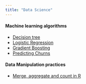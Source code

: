 ```yaml
---
title: "Data Science"
---
```

    
    

#### Machine learning algorithms 
  
 
* [Decision tree](decisionTree.html)    
* [Logistic Regression](LogisticRegression.html)  
* [Gradient Boosting](GradientBoosting.html)  
* [Predicting Churns](Churn.html)  

    
#### Data Manipulation practices

* [Merge, aggregate and count in R](mergeAggregateCount.html)    


